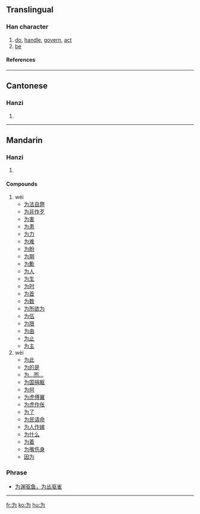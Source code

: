 {{see|爲}}<!-- may be replaced by zh-forms -->

==Translingual==
{{stroke order|type=animate}}
===Han character===
{{Han char|rn=3|rad=丶|as=03|sn=4|four=|canj=戈大尸戈 (IKSI)}}
# [[do]], [[handle]], [[govern]], [[act]]
# [[be]]
====References====
{{Han ref|kx=0080.191|hdz=10044.020|uh=4E3A|ud=20026}}
----

==Cantonese==
===Hanzi===
{{yue-hanzi|jyut=|y=wai4, wai6}}
# {{defn|Cantonese}}
----
==Mandarin==
===Hanzi===
{{cmn-hanzi|tra=爲|pin=[[wéi]] ([[wei2]]), [[wèi]] ([[wei4]])|wg=wei<sup>2</sup>, wei<sup>4</sup>}}
# {{defn|Mandarin}}

====Compounds====
#wéi
#*[[为法自弊]]
#*[[为非作歹]]
#*[[为害]]
#*[[为患]]
#*[[为力]]
#*[[为难]]
#*[[为盼]]
#*[[为期]]
#*[[为歉]]
#*[[为人]]
#*[[为生]]
#*[[为时]]
#*[[为首]]
#*[[为数]]
#*[[为所欲为]]
#*[[为伍]]
#*[[为限]]
#*[[为由]]
#*[[为止]]
#*[[为主]]
#wèi 
#*[[为此]]
#*[[为的是]]
#*[[为…而…]]
#*[[为国捐躯]]
#*[[为何]]
#*[[为虎傅翼]]
#*[[为虎作伥]]
#*[[为了]]
#*[[为民请命]]
#*[[为人作嫁]]
#*[[为什么]]
#*[[为着]]
#*[[为嘴伤身]]
#*[[因为]]

===Phrase===
*[[为渊驱鱼，为丛驱雀]]
----
[[fr:为]]
[[ko:为]]
[[hu:为]]